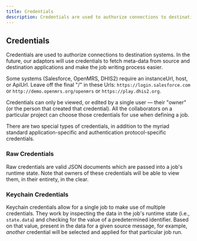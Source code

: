 ```yaml
---
title: Credentials
description: Credentials are used to authorize connections to destination systems
---
```


## Credentials

Credentials are used to authorize connections to destination systems. In the
future, our adaptors will use credentials to fetch meta-data from source and
destination applications and make the job writing process easier.

Some systems (Salesforce, OpenMRS, DHIS2) require an instanceUrl, host, or
ApiUrl. Leave off the final "/" in these Urls: `https://login.salesforce.com` or
`http://demo.openmrs.org/openmrs` or `https://play.dhis2.org`.

Credentials can only be viewed, or edited by a single user — their "owner" (or
the person that created that credential). All the collaborators on a particular
project can choose those credentials for use when defining a job.

There are two special types of credentials, in addition to the myriad standard
application-specific and authentication protocol-specific credentials.

### Raw Credentials

Raw credentials are valid JSON documents which are passed into a job's runtime
state. Note that owners of these credentials will be able to view them, in their
entirety, in the clear.

### Keychain Credentials

Keychain credentials allow for a single job to make use of multiple credentials.
They work by inspecting the data in the job's runtime state (i.e., `state.data`)
and checking for the value of a predetermined identifier. Based on that value,
present in the data for a given source message, for example, _another_
credential will be selected and applied for that particular job run.
